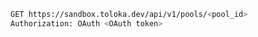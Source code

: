 ```bash
GET https://sandbox.toloka.dev/api/v1/pools/<pool_id>
Authorization: OAuth <OAuth token>
```